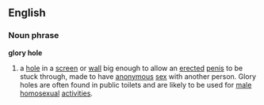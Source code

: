 ==English==
===Noun phrase===
'''glory hole'''
# a [[hole]] in a [[screen]] or [[wall]] big enough to allow an [[erected]] [[penis]] to be stuck through, made to have [[anonymous]] [[sex]] with another person. Glory holes are often found in public toilets and are likely to be used for [[male]] [[homosexual]] [[activities]].